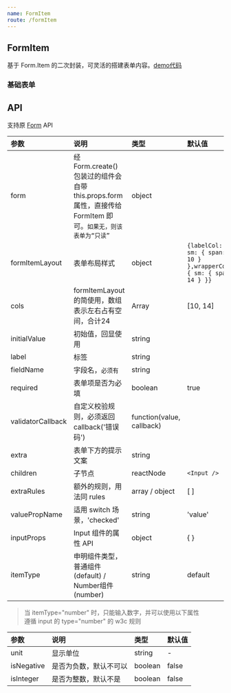 ```yaml
---
name: FormItem
route: /formItem
---
```



## FormItem

基于 Form.Item 的二次封装，可灵活的搭建表单内容。[demo代码](https://github.com/long-zhuge/td-antd/tree/master/src/formItem/demo)

### 基础表单

<Playground>
  <BaseDemo />
</Playground>

## API

支持原 [Form](https://ant-design.gitee.io/components/form-cn/) API

|参数|说明|类型|默认值|
|:--|:--|:--|:--|
|form|经 Form.create() 包装过的组件会自带 this.props.form 属性，直接传给 FormItem 即可。`如果无，则该表单为“只读”`|object||
|formItemLayout|表单布局样式|object|`{labelCol: { sm: { span: 10 } },wrapperCol: { sm: { span: 14 } }}`|
|cols| formItemLayout 的简使用，数组表示左右占有空间，合计24|Array|[10, 14]|
|initialValue|初始值，回显使用|string||
|label|标签|string||
|fieldName|字段名，`必须有`|string||
|required|表单项是否为必填|boolean|true|
|validatorCallback|自定义校验规则，必须返回callback('错误码')|function(value, callback)||
|extra|表单下方的提示文案|string||
|children|子节点| reactNode |`<Input />`|
|extraRules|额外的规则，用法同 rules|array / object|[ ]|
|valuePropName|适用 switch 场景，'checked'|string|'value'|
|inputProps|Input 组件的属性 API|object|{ }|
|itemType|申明组件类型，普通组件(default) / Number组件(number)|string|default|

> 当 itemType="number" 时，只能输入数字，并可以使用以下属性<br />
> 遵循 input 的 type="number" 的 w3c 规则

|参数|说明|类型|默认值|
|:--|:--|:--|:--|
|unit|显示单位|string|-|
|isNegative|是否为负数，默认不可以| boolean |false|
|isInteger|是否为整数，默认不是|boolean |false|